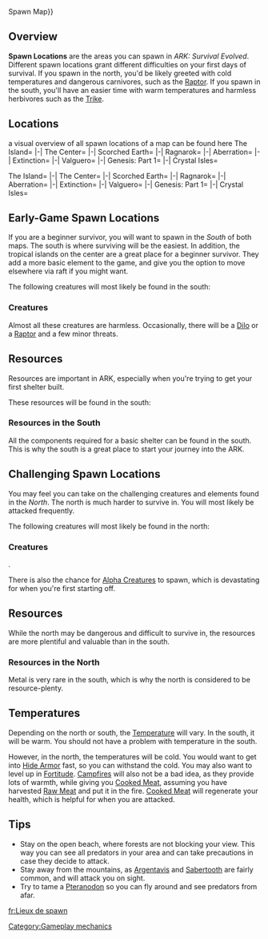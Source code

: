 {{DisambigMsg|player spawn locations|creature spawn locations|Spawn Map#Creature Spawn Maps{{!}}Spawn Map}}


==Overview==
'''Spawn Locations''' are the areas you can spawn in ''ARK: Survival Evolved''. Different spawn locations grant different difficulties on your first days of survival. If you spawn in the north, you'd be likely greeted with cold temperatures and dangerous carnivores, such as the [[Raptor]]. If you spawn in the south, you'll have an easier time with warm temperatures and harmless herbivores such as the [[Trike]].

==Locations==
a visual overview of all spawn locations of a map can be found here
<tabber>
The Island=
{{:The Island/Spawn Locations}}
|-| The Center=
{{:The Center/Spawn Locations}}
|-| Scorched Earth=
{{:Scorched Earth/Spawn Locations}}
|-| Ragnarok=
{{:Ragnarok/Spawn Locations}}
|-| Aberration=
{{:Aberration/Spawn Locations}}
|-| Extinction=
{{:Extinction/Spawn Locations}}
|-| Valguero=
{{:Valguero/Spawn Locations}}
|-| Genesis: Part 1=
{{:Genesis: Part 1/Spawn Locations}}
|-| Crystal Isles=
{{:Crystal Isles/Spawn Locations}}
</tabber>


<tabber>
The Island=
{{:The Island/Spawn Locations/tabble}}
|-| The Center=
{{:The Center/Spawn Locations/tabble}}
|-| Scorched Earth=
{{:Scorched Earth/Spawn Locations/tabble}}
|-| Ragnarok=
{{:Ragnarok/Spawn Locations/tabble}}
|-| Aberration=
{{:Aberration/Spawn Locations/tabble}}
|-| Extinction=
{{:Extinction/Spawn Locations/tabble}}
|-| Valguero=
{{:Valguero/Spawn Locations/tabble}}
|-| Genesis: Part 1=
{{:Genesis: Part 1/Spawn Locations/tabble}}
|-| Crystal Isles=
{{:Crystal Isles/Spawn Locations/tabble}}
</tabber>

==Early-Game Spawn Locations==
If you are a beginner survivor, you will want to spawn in the ''South'' of both maps. The south is where surviving will be the easiest. In addition, the tropical islands on the center are a great place for a beginner survivor. They add a more basic element to the game, and give you the option to move elsewhere via raft if you might want.

The following creatures will most likely be found in the south:

===Creatures===
{{ItemList|Brontosaurus|Dilophosaur|Dodo|Lystrosaurus|Parasaur|Pteranodon|Raptor|Triceratops|Trilobite}}

Almost all these creatures are harmless. Occasionally, there will be a [[Dilo]] or a [[Raptor]] and a few minor threats.

==Resources==
Resources are important in ARK, especially when you're trying to get your first shelter built.

These resources will be found in the south:

===Resources in the South===
{{ItemList|columns=1|Wood|Thatch|Fiber|Flint|Stone|Berries|Seeds|Crystal|Metal|Oil}}

All the components required for a basic shelter can be found in the south. This is why the south is a great place to start your journey into the ARK.

==Challenging Spawn Locations==

You may feel you can take on the challenging creatures and elements found in the ''North''. The north is much harder to survive in. You will most likely be attacked frequently.

The following creatures will most likely be found in the north:
===Creatures===
{{ItemList|Argentavis|Brontosaurus|Carbonemys|Carnotaurus|Compy|Dilophosaur|Dodo|Oviraptor|Pteranodon|Raptor|Rex|Sabertooth|Spino|Stegosaurus|Triceratops|Trilobite}}.

There is also the chance for [[Alpha Creatures]] to spawn, which is devastating for when you're first starting off.

==Resources==
While the north may be dangerous and difficult to survive in, the resources are more plentiful and valuable than in the south.

===Resources in the North===
{{ItemList|columnWidth=15em|Wood|Thatch|Fiber|Stone|Flint|Oil|Metal|Obsidian|Crystal|Berries|Seeds|Organic Polymer}}

Metal is very rare in the south, which is why the north is considered to be resource-plenty.

==Temperatures==
Depending on the north or south, the [[Temperature]] will vary. In the south, it will be warm. You should not have a problem with temperature in the south.

However, in the north, the temperatures will be cold. You would want to get into [[Hide Armor]] fast, so you can withstand the cold. You may also want to level up in [[Fortitude]]. [[Campfire]]s will also not be a bad idea, as they provide lots of warmth, while giving you [[Cooked Meat]], assuming you have harvested [[Raw Meat]] and put it in the fire. [[Cooked Meat]] will regenerate your health, which is helpful for when you are attacked.

==Tips==
*Stay on the open beach, where forests are not blocking your view. This way you can see all predators in your area and can take precautions in case they decide to attack.
*Stay away from the mountains, as [[Argentavis]] and [[Sabertooth]] are fairly common, and will attack you on sight.
*Try to tame a [[Pteranodon]] so you can fly around and see predators from afar.

{{Nav Gameplay Mechanics}}
[[Category:Gameplay mechanics]]
[[fr:Lieux de spawn]]
{{MissingTranslations|pl|it|de|es|pt-br}}
